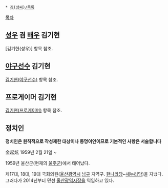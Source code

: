  * [[김(성씨)/목록]]

[[목차]]
== [[성우]] 겸 [[배우]] 김기현 ==
[김기현(성우)] 항목 참조. 

== [[야구]]선수 김기현 ==
[[김기현(야구선수)]] 항목 참조.

== 프로게이머 김기현 ==
[[김기현(프로게이머)]] 항목 참조.

== 정치인 ==
'''정치인은 원칙적으로 작성제한 대상이나 동명이인이므로 기본적인 사항은 서술합니다'''

金起炫
1959년 2월 21일 ~

1959년 울산군(현재의 [[울주군]])에서 태어났다.

제17대, 18대, 19대 국회의원([[울산광역시]] [[남구(울산)|남구]] 지역구. [[한나라당]]~[[새누리당]])을 지냈다. 그러다가 2014년부터 민선 [[울산광역시]]장을 역임하고 있다.
